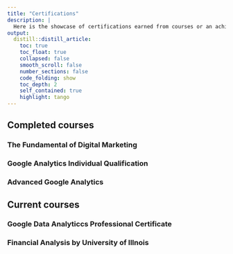 ```yaml
---
title: "Certifications"
description: |
  Here is the showcase of certifications earned from courses or an achievement.
output:
  distill::distill_article:
    toc: true
    toc_float: true
    collapsed: false
    smooth_scroll: false
    number_sections: false
    code_folding: show
    toc_depth: 2
    self_contained: true
    highlight: tango
---
```


## Completed courses
### The Fundamental of Digital Marketing
### Google Analytics Individual Qualification
### Advanced Google Analytics

## Current courses
### Google Data Analyticcs Professional Certificate
### Financial Analysis by University of Illnois